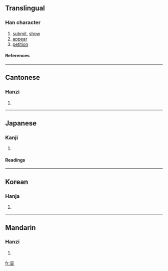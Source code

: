 ==Translingual==
===Han character===
{{Han char|rn=30|rad=口|as=04|sn=7|four=6010<sub>4</sub>|canj=口竹土 (RHG), 口一土 (RMG)}}
# [[submit]], [[show]]
# [[appear]]
# [[petition]]
====References====
{{Han ref|kx=0181.170|dkj=03401|dj=0396.130|hdz=10585.010|uh=5448|ud=21576|bh=A765|bd=42853}}
----
==Cantonese==
===Hanzi===
{{yue-hanzi|jyut=|y=ching4}}
# {{defn|Cantonese}}
----
==Japanese==
===Kanji===
{{ja-kanji|grade=|rs=口04}}
# {{defn|Japanese}} 
====Readings====
{{ja-readings|on=[[てい]] (tei)|kun=[[しめす]] (shimesu)}}
----
==Korean==
===Hanja===
{{ko-hanja|hangeul=정|rv=jeong|mr=chŏng}}
# {{defn|Korean}}
----
==Mandarin==
===Hanzi===
{{cmn-hanzi|pin=[[chéng]] (cheng2)|wg=ch'eng<sup>2</sup>}}
# {{defn|Mandarin}}

[[fr:呈]]